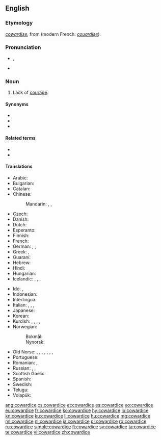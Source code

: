==English==
{{wikipedia}}

===Etymology===
{{etyl|enm|en}} ''[[cowardise]]'', from {{etyl|xno|en}} {{m|fro|cuardise}} (modern French: ''[[couardise]]'').

===Pronunciation===
* {{a|RP}} {{enPR|kouʹərdĭs}}, {{IPA|/ˈkaʊədᵻs/|lang=en}}
* {{a|US}} {{IPA|/ˈkaʊəɹdᵻs/|lang=en}}

===Noun===
{{en-noun|~}}

# Lack of [[courage]].

====Synonyms====
* {{l|en|cowardliness}}
* {{l|en|cowardness}}
* {{l|en|cowardship}}

====Related terms====
* {{l|en|coward}}
* {{l|en|cowardly}}

====Translations====
{{trans-top|the lack of courage}}
* Arabic: {{t|ar|جَبَانَة|f}}
* Bulgarian: {{t|bg|страхливост}}
* Catalan: {{t|ca|covardia|f}}
* Chinese:
*: Mandarin: {{t+|cmn|膽怯|sc=Hani}}, {{t+|cmn|胆怯|tr=dǎnqiè|sc=Hani}}, {{t+|cmn|怯懦|tr=qiènuò|sc=Hani}}
* Czech: {{t|cs|zbabělost|f}}
* Danish: {{t|da|fejhed|c}}
* Dutch: {{t+|nl|lafheid}}
* Esperanto: {{t|eo|malkuraĝeco}}
* Finnish: {{t+|fi|pelkuruus}}
* French: {{t+|fr|lâcheté|f}}
* German: {{t+|de|Feigheit|f}}, {{t|de|Kleinmut|m}}, {{t|de|Ängstlichkeit|f}}
* Greek: {{t+|el|δειλία|f|sc=Grek}}, {{t+|el|ανανδρία|f|sc=Grek}}
* Guaraní: {{t|gn|py'amirĩ}}
* Hebrew: {{t|he|פחדנות|f|tr=pakhdanut}}
* Hindi: {{t+|hi|कायरता|tr=kāyartā}}
* Hungarian: {{t+|hu|gyávaság}}
* Icelandic: {{t|is|gunguskapur|m}}, {{t|is|heigulsháttur|m}}, {{t|is|ragmennska|f}}, {{t|is|bleyði|f}}
{{trans-mid}}
* Ido: {{t+|io|poltroneso}}, {{t+|io|deskurajo}}
* Indonesian: {{t+|id|kepengecutan}}
* Interlingua: {{t|ia|coardia}}
* Italian: {{t+|it|codardia}}, {{t+|it|viltà}}, {{t|it|pusillanimità}}, {{t|it|vigliaccheria}}
* Japanese: {{t|ja|憶病|tr=おくびょう, okubyō}}
* Korean: {{t+|ko|비겁|tr=bi geop|sc=Hang}}
* Kurdish: {{t+|ku|newêrekî}}, {{t+|ku|tirsokî}}, {{t+|ku|tirsonekî}}, {{t+|ku|bêcesaretî}}, {{t+|ku|bêcuretî}}
* Norwegian:
*: Bokmål: {{t|nb|feighet|m|f}}
*: Nynorsk: {{t|nn|feigskap|m}}
* Old Norse: {{t|non|bleyði|f}}, {{t|non|argskapr|m}}, {{t|non|hugbleyði|f}}, {{t|non|geitarhugr|m}}, {{t|non|klaeki|n}}, {{t|non|ragmennska|f}}, {{t|non|ragskapr|m}}, {{t|non|regi|f}}
* Portuguese: {{t+|pt|covardia|f}}
* Romanian: {{t+|ro|poltronerie|f}}, {{t+|ro|lașitate|f}}
* Russian: {{t+|ru|тру́сость|f}}, {{t+|ru|малоду́шие|n}}, {{t+|ru|бзде́ние|c}} {{qualifier|vulgar}}
* Scottish Gaelic: {{t|gd|cladhaireachd|f}}
* Spanish: {{t+|es|cobardía|f}}
* Swedish: {{t+|sv|feghet|c}}
* Telugu: {{t+|te|పిరికితనము|sc=Telu}}
* Volapük: {{t+|vo|dredöf}}
{{trans-bottom}}

[[ang:cowardice]]
[[cs:cowardice]]
[[et:cowardice]]
[[es:cowardice]]
[[eo:cowardice]]
[[eu:cowardice]]
[[fr:cowardice]]
[[ko:cowardice]]
[[hy:cowardice]]
[[io:cowardice]]
[[kn:cowardice]]
[[ku:cowardice]]
[[li:cowardice]]
[[hu:cowardice]]
[[mg:cowardice]]
[[ml:cowardice]]
[[nl:cowardice]]
[[ja:cowardice]]
[[pl:cowardice]]
[[ro:cowardice]]
[[ru:cowardice]]
[[simple:cowardice]]
[[fi:cowardice]]
[[sv:cowardice]]
[[ta:cowardice]]
[[te:cowardice]]
[[vi:cowardice]]
[[zh:cowardice]]
